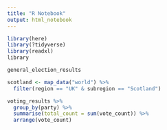 ```yaml
---
title: "R Notebook"
output: html_notebook
---
```


```r
library(here)
library(?tidyverse)
library(readxl)
library
```

```r
general_election_results
```

```r
scotland <- map_data("world") %>%
  filter(region == "UK" & subregion == "Scotland")
```


```r
voting_results %>%
  group_by(party) %>%
  summarise(total_count = sum(vote_count)) %>%
  arrange(vote_count)
```


